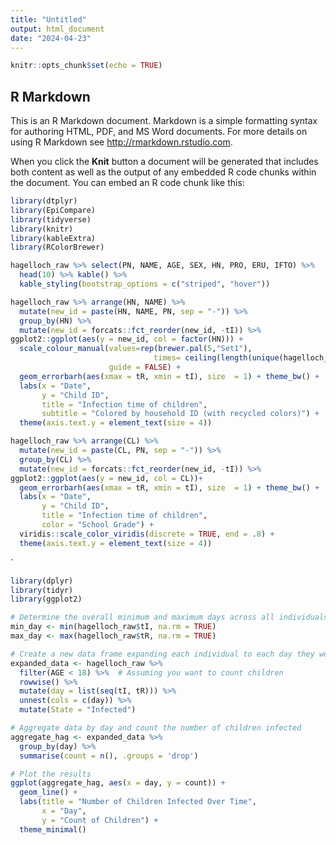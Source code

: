 ---
title: "Untitled"
output: html_document
date: "2024-04-23"
---

```{r setup, include=FALSE}
knitr::opts_chunk$set(echo = TRUE)
```

## R Markdown

This is an R Markdown document. Markdown is a simple formatting syntax for authoring HTML, PDF, and MS Word documents. For more details on using R Markdown see <http://rmarkdown.rstudio.com>.

When you click the **Knit** button a document will be generated that includes both content as well as the output of any embedded R code chunks within the document. You can embed an R code chunk like this:

```{r cars}
library(dtplyr)
library(EpiCompare)
library(tidyverse)
library(knitr)
library(kableExtra)
library(RColorBrewer)
```

```{r}
hagelloch_raw %>% select(PN, NAME, AGE, SEX, HN, PRO, ERU, IFTO) %>%
  head(10) %>% kable() %>%
  kable_styling(bootstrap_options = c("striped", "hover"))
```
```{r}
hagelloch_raw %>% arrange(HN, NAME) %>%
  mutate(new_id = paste(HN, NAME, PN, sep = "-")) %>%
  group_by(HN) %>%
  mutate(new_id = forcats::fct_reorder(new_id, -tI)) %>%
ggplot2::ggplot(aes(y = new_id, col = factor(HN))) +
  scale_colour_manual(values=rep(brewer.pal(5,"Set1"),
                                times= ceiling(length(unique(hagelloch_raw$HN)) / 5)),
                      guide = FALSE) +
  geom_errorbarh(aes(xmax = tR, xmin = tI), size  = 1) + theme_bw() +
  labs(x = "Date",
       y = "Child ID",
       title = "Infection time of children",
       subtitle = "Colored by household ID (with recycled colors)") +
  theme(axis.text.y = element_text(size = 4))
```
```{r}
hagelloch_raw %>% arrange(CL) %>%
  mutate(new_id = paste(CL, PN, sep = "-")) %>%
  group_by(CL) %>%
  mutate(new_id = forcats::fct_reorder(new_id, -tI)) %>%
ggplot2::ggplot(aes(y = new_id, col = CL))+
  geom_errorbarh(aes(xmax = tR, xmin = tI), size  = 1) + theme_bw() +
  labs(x = "Date",
       y = "Child ID",
       title = "Infection time of children",
       color = "School Grade") +
  viridis::scale_color_viridis(discrete = TRUE, end = .8) +
  theme(axis.text.y = element_text(size = 4))
```

`
```{r}
library(dplyr)
library(tidyr)
library(ggplot2)

# Determine the overall minimum and maximum days across all individuals
min_day <- min(hagelloch_raw$tI, na.rm = TRUE)
max_day <- max(hagelloch_raw$tR, na.rm = TRUE)

# Create a new data frame expanding each individual to each day they were infected
expanded_data <- hagelloch_raw %>%
  filter(AGE < 18) %>%  # Assuming you want to count children
  rowwise() %>%
  mutate(day = list(seq(tI, tR))) %>%
  unnest(cols = c(day)) %>%
  mutate(State = "Infected")

# Aggregate data by day and count the number of children infected
aggregate_hag <- expanded_data %>%
  group_by(day) %>%
  summarise(count = n(), .groups = 'drop')

# Plot the results
ggplot(aggregate_hag, aes(x = day, y = count)) +
  geom_line() +
  labs(title = "Number of Children Infected Over Time",
       x = "Day",
       y = "Count of Children") +
  theme_minimal()


```




